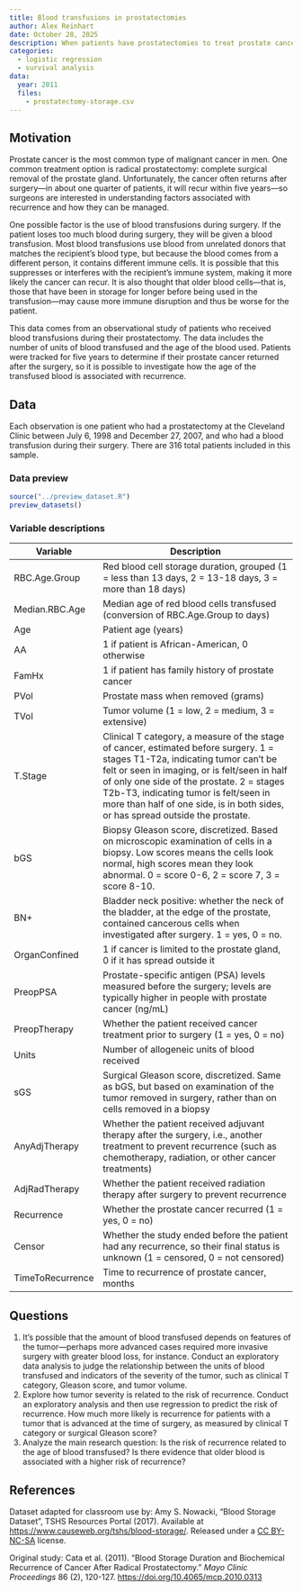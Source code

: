 ```yaml
---
title: Blood transfusions in prostatectomies
author: Alex Reinhart
date: October 28, 2025
description: When patients have prostatectomies to treat prostate cancer, the surgery may cause blood loss requiring a blood transfusion. Blood transfusions may cause adverse reactions and affect the immune system, so this could affect the success of the surgery and whether the prostate cancer recurs. Use logistic regression or survival analysis to explore an observational dataset of patients.
categories:
  - logistic regression
  - survival analysis
data:
  year: 2011
  files:
    - prostatectomy-storage.csv
---
```


## Motivation

Prostate cancer is the most common type of malignant cancer in men. One common
treatment option is radical prostatectomy: complete surgical removal of the
prostate gland. Unfortunately, the cancer often returns after surgery---in about
one quarter of patients, it will recur within five years---so surgeons are
interested in understanding factors associated with recurrence and how they can
be managed.

One possible factor is the use of blood transfusions during surgery. If the
patient loses too much blood during surgery, they will be given a blood
transfusion. Most blood transfusions use blood from unrelated donors that
matches the recipient's blood type, but because the blood comes from a different
person, it contains different immune cells. It is possible that this suppresses
or interferes with the recipient's immune system, making it more likely the
cancer can recur. It is also thought that older blood cells---that is, those
that have been in storage for longer before being used in the transfusion---may
cause more immune disruption and thus be worse for the patient.

This data comes from an observational study of patients who received blood
transfusions during their prostatectomy. The data includes the number of units
of blood transfused and the age of the blood used. Patients were tracked for
five years to determine if their prostate cancer returned after the surgery, so
it is possible to investigate how the age of the transfused blood is associated
with recurrence.

## Data

Each observation is one patient who had a prostatectomy at the Cleveland Clinic
between July 6, 1998 and December 27, 2007, and who had a blood transfusion
during their surgery. There are 316 total patients included in this sample.

### Data preview

```r
source("../preview_dataset.R")
preview_datasets()
```

### Variable descriptions

| Variable | Description |
|----|-------------|
| RBC.Age.Group | Red blood cell storage duration, grouped (1 = less than 13 days, 2 = 13-18 days, 3 = more than 18 days) |
| Median.RBC.Age | Median age of red blood cells transfused (conversion of RBC.Age.Group to days) |
| Age | Patient age (years) |
| AA | 1 if patient is African-American, 0 otherwise |
| FamHx | 1 if patient has family history of prostate cancer |
| PVol | Prostate mass when removed (grams) |
| TVol | Tumor volume (1 = low, 2 = medium, 3 = extensive) |
| T.Stage | Clinical T category, a measure of the stage of cancer, estimated before surgery. 1 = stages T1-T2a, indicating tumor can't be felt or seen in imaging, or is felt/seen in half of only one side of the prostate. 2 = stages T2b-T3, indicating tumor is felt/seen in more than half of one side, is in both sides, or has spread outside the prostate. |
| bGS | Biopsy Gleason score, discretized. Based on microscopic examination of cells in a biopsy. Low scores means the cells look normal, high scores mean they look abnormal. 0 = score 0-6, 2 = score 7, 3 = score 8-10. |
| BN+ | Bladder neck positive: whether the neck of the bladder, at the edge of the prostate, contained cancerous cells when investigated after surgery. 1 = yes, 0 = no. |
| OrganConfined | 1 if cancer is limited to the prostate gland, 0 if it has spread outside it |
| PreopPSA | Prostate-specific antigen (PSA) levels measured before the surgery; levels are typically higher in people with prostate cancer (ng/mL) |
| PreopTherapy | Whether the patient received cancer treatment prior to surgery (1 = yes, 0 = no) |
| Units | Number of allogeneic units of blood received |
| sGS | Surgical Gleason score, discretized. Same as bGS, but based on examination of the tumor removed in surgery, rather than on cells removed in a biopsy |
| AnyAdjTherapy | Whether the patient received adjuvant therapy after the surgery, i.e., another treatment to prevent recurrence (such as chemotherapy, radiation, or other cancer treatments) |
| AdjRadTherapy | Whether the patient received radiation therapy after surgery to prevent recurrence|
| Recurrence | Whether the prostate cancer recurred (1 = yes, 0 = no) |
| Censor | Whether the study ended before the patient had any recurrence, so their final status is unknown (1 = censored, 0 = not censored)|
| TimeToRecurrence | Time to recurrence of prostate cancer, months |


## Questions

1. It's possible that the amount of blood transfused depends on features of the
   tumor---perhaps more advanced cases required more invasive surgery with
   greater blood loss, for instance. Conduct an exploratory data analysis to
   judge the relationship between the units of blood transfused and indicators
   of the severity of the tumor, such as clinical T category, Gleason score, and
   tumor volume.
2. Explore how tumor severity is related to the risk of recurrence. Conduct an
   exploratory analysis and then use regression to predict the risk of
   recurrence. How much more likely is recurrence for patients with a tumor that
   is advanced at the time of surgery, as measured by clinical T category or
   surgical Gleason score?
3. Analyze the main research question: Is the risk of recurrence related to the
   age of blood transfused? Is there evidence that older blood is associated
   with a higher risk of recurrence?

## References

Dataset adapted for classroom use by: Amy S. Nowacki, “Blood Storage Dataset”,
TSHS Resources Portal (2017). Available at
<https://www.causeweb.org/tshs/blood-storage/>. Released under a [CC
BY-NC-SA](https://creativecommons.org/licenses/by-nc-sa/4.0/) license.

Original study: Cata et al. (2011). "Blood Storage Duration and Biochemical
Recurrence of Cancer After Radical Prostatectomy." *Mayo Clinic Proceedings* 86
(2), 120-127. <https://doi.org/10.4065/mcp.2010.0313>
